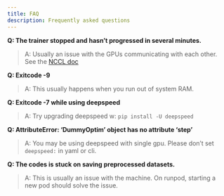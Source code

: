 ```yaml
---
title: FAQ
description: Frequently asked questions
---
```



**Q: The trainer stopped and hasn't progressed in several minutes.**

> A: Usually an issue with the GPUs communicating with each other. See the [NCCL doc](nccl.qmd)

**Q: Exitcode -9**

> A: This usually happens when you run out of system RAM.

**Q: Exitcode -7 while using deepspeed**

> A: Try upgrading deepspeed w: `pip install -U deepspeed`

**Q: AttributeError: 'DummyOptim' object has no attribute 'step'**

> A: You may be using deepspeed with single gpu. Please don't set `deepspeed:` in yaml or cli.

**Q: The codes is stuck on saving preprocessed datasets.**

> A: This is usually an issue with the machine. On runpod, starting a new pod should solve the issue. 
